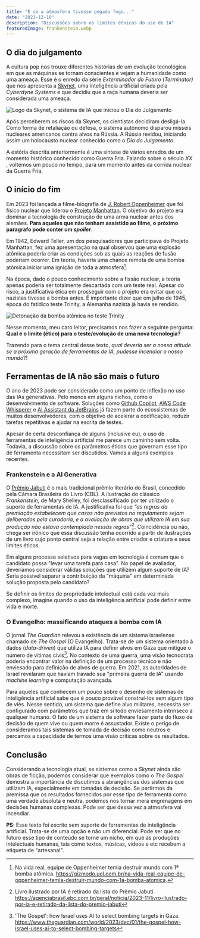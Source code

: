 ```yaml
---
title: "E se a atmosfera tivesse pegado fogo..."
date: "2023-12-10"
description: "Discussões sobre os limites étnicos do uso de IA"
featuredImage: frankenstein.webp
---
```


## O dia do julgamento

A cultura pop nos trouxe diferentes histórias de um evolução tecnológica em que
as máquinas se tornam conscientes e vejam a humanidade como uma ameaça. Esse é o
enredo da série _Exterminador do Futuro (Terminator)_ que nos apresenta a
[Skynet](https://terminator.fandom.com/wiki/Skynet), uma inteligência artificial
criada pela _Cyberdyne Systems_ e que decidiu que a raça humana deveria ser
considerada uma ameaça.

![Logo da Skynet, o sistema de IA que iniciou o Dia do Julgamento](./Skynet_logo.webp)

Após perceberem os riscos da Skynet, os cientistas decidiram desligá-la. Como
forma de retaliação ou defesa, o sistema autônomo disparou mísseis nucleares
americanos contra alvos na Rússia. A Rússia revidou, iniciando assim um
holocausto nuclear conhecido como o _Dia do Julgamento_. 

A estória descrita anteriormente é uma síntese de vários enredos de um momento
histórico conhecido como Guerra Fria. Falando sobre o século _XX_ , voltemos um
pouco no tempo, para um momento antes da corrida nuclear da Guerra Fria.

## O início do fim

Em 2023 foi lançada a filme-biografia de [J. Robert
Oppenheimer](https://blogs.pucpr.br/eeh/2023/08/29/oppenheimer-pai-da-bomba-atomica-e-dos-buracos-negros/)
que foi físico nuclear que liderou o [Projeto
Manhattan](https://en.wikipedia.org/wiki/Manhattan_Project). O objetivo do
projeto era dominar a tecnologia de construção de uma arma nuclear antes dos
alemães. **Para aqueles que não tenham assistido ao filme, o próximo paragrafo
pode conter um _spoiler_**.

Em 1942, Edward Teller, um dos pesquisadores que participava do Projeto
Manhattan, fez uma apresentação na qual observou que uma explosão atômica
poderia criar as condições sob as quais as reações de fusão poderiam ocorrer. Em
teoria, haveria uma chance remota de uma bomba atômica iniciar uma ignição
de toda a atmosfera[^1].

Na época, dado o pouco conhecimento sobre a fissão nuclear, a teoria apenas
poderia ser totalmente descartada com um teste real. Apesar do risco, a
justificativa ética em prosseguir com o projeto era evitar que os nazistas
tivesse a bomba antes. É importante dizer que em julho de 1945, época do
fatídico teste Trinity, a Alemanha nazista já havia se rendido.

![Detonação da bomba atômica no teste Trinity](./TrinityDetonation1945GIF.gif)

Nesse momento, meu caro leitor, precisamos nos fazer a seguinte pergunta:
**Qual é o limite (ético) para o teste/evolução de uma nova tecnologia?**

Trazendo para o tema central desse texto, _qual deveria ser a nossa atitude se
a próxima geração de ferramentas de IA, pudesse incendiar o nosso mundo_?!

## Ferramentas de IA não são mais o futuro

O ano de 2023 pode ser considerado como um ponto de inflexão no uso das IAs
generativas. Pelo menos em alguns nichos, como o desenvolvimento de software.
Soluções como [Github Copilot](https://github.com/features/copilot), [AWS Code
Whisperer](https://aws.amazon.com/pt/codewhisperer/) e [AI Assistant da
JetBrains](https://blog.jetbrains.com/idea/2023/06/ai-assistant-in-jetbrains-ides/)
já fazem parte do ecossistemas de muitos desenvolvedores, com o objetivo de
acelerar a codificação, reduzir tarefas repetitivas e ajudar na escrita de
testes.

Apesar de certa desconfiança de alguns (inclusive eu), o uso de ferramentas de
inteligência artificial me parece um caminho sem volta. Todavia, a discussão
sobre os parâmetros éticos que governam esse tipo de ferramenta necessitam ser
discutidos. Vamos a alguns exemplos recentes.

### Frankenstein e a AI Generativa

O [Prêmio Jabuti](https://www.premiojabuti.com.br/) é o mais tradicional prêmio
literário do Brasil, concedido pela Câmara Brasileira do Livro (CBL). A
ilustração do clássico _Frankenstein_, de Mary Shelley, foi 
desclassificado por ter utilizado o suporte de ferramentas de IA. A
justificativa foi que _“as regras da premiação estabelecem que casos não
previstos no regulamento sejam deliberados pela curadoria, e a avaliação de
obras que utilizam IA em sua produção não estava contemplada nessas
regras”_[^2]. Coincidência ou não, chega ser irônico que essa discussão tenha
ocorrido a partir de ilustrações de um livro cujo ponto central seja a relação
entre criador e criatura e seus limites éticos.

Em alguns processo seletivos para vagas em tecnologia é comum que o candidato
possa "levar uma tarefa para casa". No papel de avaliador, deveríamos considerar
válidas soluções que utilizem algum suporte de IA? Seria possível separar a
contribuição da "máquina" em determinada solução proposta pelo candidato? 

Se definir os limites de propriedade intelectual está cada vez mais complexo,
imagine quando o uso da inteligência artificial pode definir entre vida e morte.

### O Evangelho: massificando ataques a bomba com IA

O jornal _The Guardian_ relevou a existência de um sistema israelense chamado de
_The Gospel_ (O Evangelho). Trata-se de um sistema orientado à dados
(_data-driven_) que utiliza IA para definir alvos em Gaza que mitigue o número
de vítimas civis[^3]. No contexto de uma guerra, uma visão tecnocrata poderia
encontrar valor na definição de um processo técnico e não enviesado para
definição de alvos de guerra. Em 2021, as autoridades de Israel revelaram que
haviam travado sua "primeira guerra de IA" usando _machine learning_ e
computação avançada.

Para aqueles que conhecem um pouco sobre o desenho de sistemas de inteligência
artificial sabe que é pouco provável construí-los sem algum tipo de viés. Nesse
sentido, um sistema que define alvo militares, necessita ser configurado com
parâmetros que traz em si todo enviesamento intrínseco a qualquer humano. O fato
de um sistema de software fazer parte do fluxo de decisão de quem vive ou quem
morre é assustador.  Existe o perigo de consideramos tais sistemas de tomada de
decisão como neutros e percamos a capacidade de termos uma visão críticas sobre
os resultados.

## Conclusão

Considerando a tecnologia atual, se sistemas como a _Skynet_ ainda são obras de
ficção, podemos considerar que exemplos como o _The Gospel_ demostra a
importância de discutimos a abrangências dos sistemas que utilizam IA,
especialmente em tomadas de decisão. Se partirmos da premissa que os resultados
fornecidos por esse tipo de ferramenta como uma verdade absoluta e neutra,
podemos nos tornar mera engrenagens em decisões humanas complexas. Pode ser que
dessa vez a atmosfera vai incendiar.

**PS**: Esse texto foi escrito sem suporte de ferramentas de inteligência
artificial. Trata-se de uma opção e não um diferencial. Pode ser que no futuro
esse tipo de conteúdo se torne um nicho, em que as produções intelectuais
humanas, tais como textos, músicas, videos e etc recebem a etiqueta de
"artesanal". 

[^1]:
    Na vida real, equipe de Oppenheimer temia destruir mundo com 1ª bomba atômica.
    https://gizmodo.uol.com.br/na-vida-real-equipe-de-oppenheimer-temia-destruir-mundo-com-1a-bomba-atomica.
[^2]:
    Livro ilustrado por IA é retirado da lista do Prêmio Jabuti.
    https://agenciabrasil.ebc.com.br/geral/noticia/2023-11/livro-ilustrado-por-ia-e-retirado-da-lista-do-premio-jabuti
[^3]:
    'The Gospel': how Israel uses AI to select bombing targets in Gaza.
    https://www.theguardian.com/world/2023/dec/01/the-gospel-how-israel-uses-ai-to-select-bombing-targets